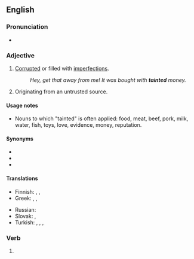 ==English==

===Pronunciation===
* {{IPA|en|/ˈteɪntɪd/}}

===Adjective===
{{en-adj}}

# [[corrupt|Corrupted]] or filled with [[imperfection]]s.
#: ''Hey, get that away from me! It was bought with '''tainted''' money.''
# {{lb|en|computer security|of data}} Originating from an untrusted source.
#: {{ux|en|Do not use '''tainted''' values in SQL queries.}}

====Usage notes====
* Nouns to which "tainted" is often applied: food, meat, beef, pork, milk, water, fish, toys, love, evidence, money, reputation.

====Synonyms====
* {{l|en|corrupt}}
* {{l|en|impure}}
* {{l|en|imperfect}}

====Translations====
{{trans-top|corrupted or filled with imperfections}}
* Finnish: {{t+|fi|pilaantunut}}, {{t+|fi|saastunut}}, {{t+|fi|turmeltunut}}
* Greek: {{t+|el|ανήθικος}}, {{t+|el|διεφθαρμένος}}, {{t+|el|φαύλος}}
{{trans-mid}}
* Russian: {{t+|ru|гря́зный}}
* Slovak: {{t|sk|špinavý}}, {{t|sk|skazený}}
* Turkish: {{t+|tr|kirli}}, {{t+|tr|murdar}}, {{t+|tr|çirkef}}, {{t+|tr|pis}}
{{trans-bottom}}

===Verb===
{{head|en|verb form}}

# {{en-past of|taint}}